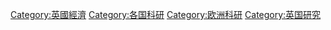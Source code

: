 [[Category:英國經濟|Category:英國經濟]]
[[Category:各国科研|Category:各国科研]]
[[Category:欧洲科研|Category:欧洲科研]]
[[Category:英国研究|Category:英国研究]]